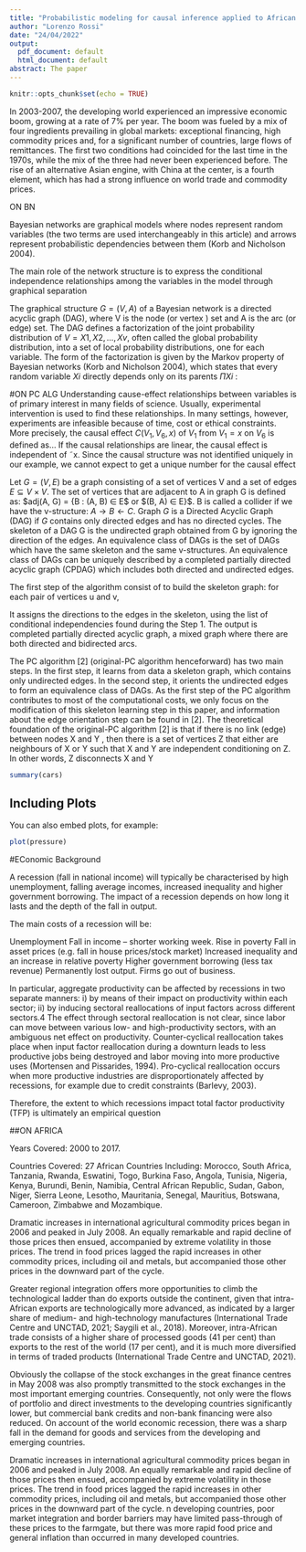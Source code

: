 ```yaml
---
title: "Probabilistic modeling for causal inference applied to African economic recessions"
author: "Lorenzo Rossi"
date: "24/04/2022"
output:
  pdf_document: default
  html_document: default
abstract: The paper 
---
```


```r
knitr::opts_chunk$set(echo = TRUE)
```

In 2003-2007, the developing world experienced an impressive economic boom, growing
at a rate of 7% per year. The boom was fueled by a mix of four ingredients prevailing in
global markets: exceptional financing, high commodity prices and, for a significant number
of countries, large flows of remittances. The first two conditions had coincided for the last
time in the 1970s, while the mix of the three had never been experienced before. The rise of
an alternative Asian engine, with China at the center, is a fourth element, which has had a
strong influence on world trade and commodity prices.


#######
ON BN

Bayesian networks are graphical models where nodes represent random variables (the two
terms are used interchangeably in this article) and arrows represent probabilistic dependencies
between them (Korb and Nicholson 2004).

The main role of the network structure is to express the conditional
independence relationships among the variables in the model
through graphical separation

The graphical structure $G = (V, A)$ of a Bayesian network is a directed acyclic graph (DAG),
where V is the node (or vertex ) set and A is the arc (or edge) set. The DAG defines a
factorization of the joint probability distribution of $V = {X1, X2, . . . , Xv}$, often called the
global probability distribution, into a set of local probability distributions, one for each variable.
The form of the factorization is given by the Markov property of Bayesian networks (Korb and
Nicholson 2004), which states that every random variable $Xi$ directly depends
only on its parents $ΠXi$
:


#ON PC ALG
Understanding cause-effect relationships between variables is of primary interest in many fields
of science. Usually, experimental intervention is used to find these relationships. In many
settings, however, experiments are infeasible because of time, cost or ethical constraints.
More precisely, the causal effect $C(V_1, V_6, x)$ of $V_1$ from $V_1 = x$ on $V_6$ is defined as... 
If the causal relationships are linear, the causal effect is independent of ˜x.
Since the causal structure was not identified uniquely in our example, we cannot expect to get a unique number for the causal effect

Let $G = (V, E)$ be a graph consisting of a set of vertices V
and a set of edges $E ⊆ V × V$. The set of vertices that are
adjacent to A in graph G is defined as: 
\centering $adj(A, G) = {B : (A, B) ∈ E$ or $(B, A) ∈ E}$.
B is called a collider if we have
the v-structure: $A → B ← C$.
Graph $G$ is a Directed Acyclic Graph (DAG) if $G$ contains
only directed edges and has no directed cycles. The skeleton
of a DAG G is the undirected graph obtained from G by
ignoring the direction of the edges. An equivalence class of
DAGs is the set of DAGs which have the same skeleton
and the same v-structures. An equivalence class of DAGs
can be uniquely described by a completed partially directed
acyclic graph (CPDAG) which includes both directed and
undirected edges.

The first step of the algorithm consist of to build the skeleton graph: for each pair of vertices u and v,

It assigns the directions to the edges in the skeleton, using the list of conditional independencies found during the Step 1. The output is completed partially directed acyclic graph, a mixed graph where there are both directed and bidirected arcs.

The PC algorithm [2] (original-PC algorithm henceforward)
has two main steps. In the first step, it learns from data a
skeleton graph, which contains only undirected edges. In
the second step, it orients the undirected edges to form
an equivalence class of DAGs. As the first step of the PC
algorithm contributes to most of the computational costs, we
only focus on the modification of this skeleton learning step
in this paper, and information about the edge orientation
step can be found in [2].
The theoretical foundation of the original-PC algorithm
[2] is that if there is no link (edge) between nodes X and Y ,
then there is a set of vertices Z that either are neighbours of
X or Y such that X and Y are independent conditioning on
Z. In other words, Z disconnects X and Y

```r
summary(cars)
```

## Including Plots

You can also embed plots, for example:

```r
plot(pressure)
```

#EConomic Background 

A recession (fall in national income) will typically be characterised by high unemployment, falling average incomes, increased inequality and higher government borrowing. The impact of a recession depends on how long it lasts and the depth of the fall in output.

The main costs of a recession will be:

Unemployment
Fall in income – shorter working week.
Rise in poverty
Fall in asset prices (e.g. fall in house prices/stock market)
Increased inequality and an increase in relative poverty
Higher government borrowing (less tax revenue)
Permanently lost output.
Firms go out of business.

In particular, aggregate productivity can be affected by recessions in two separate manners: i) by means of their impact on productivity within each sector; ii) by inducing sectoral reallocations of input factors across different sectors.4 The effect through sectoral reallocation is not clear, since labor can move between various low- and high-productivity sectors, with an ambiguous net effect on productivity. Counter-cyclical reallocation takes place when input factor reallocation during a downturn leads to less productive jobs being destroyed and labor moving into more productive uses (Mortensen and Pissarides, 1994). Pro-cyclical reallocation occurs when more productive industries are disproportionately affected by recessions, for example due to credit constraints (Barlevy, 2003).

Therefore, the extent to which recessions impact total factor productivity (TFP) is ultimately an empirical question

##ON AFRICA

Years Covered: 2000 to 2017.

Countries Covered: 27 African Countries Including: Morocco, South Africa, Tanzania, Rwanda, Eswatini, Togo, Burkina Faso, Angola, Tunisia, Nigeria, Kenya, Burundi, Benin, Namibia, Central African Republic, Sudan, Gabon, Niger, Sierra Leone, Lesotho, Mauritania, Senegal, Mauritius, Botswana, Cameroon, Zimbabwe and Mozambique.

Dramatic increases in international agricultural commodity prices began in 2006 and peaked in July 2008. An equally remarkable and rapid decline of those prices then ensued, accompanied by extreme volatility in those prices. The trend in food prices lagged the rapid increases in other commodity prices, including oil and metals, but accompanied those other prices in the downward part of the cycle.

Greater regional integration offers more opportunities to climb the technological
ladder than do exports outside the continent, given that intra-African exports are
technologically more advanced, as indicated by a larger share of medium- and
high-technology manufactures (International Trade Centre and UNCTAD, 2021; Saygili
et al., 2018). Moreover, intra-African trade consists of a higher share of processed
goods (41 per cent) than exports to the rest of the world (17 per cent), and it is
much more diversified in terms of traded products (International Trade Centre and
UNCTAD, 2021).

Obviously the collapse of the stock exchanges in the great finance centres in May 2008 was also promptly transmitted to the stock exchanges in the most important emerging countries. 
Consequently, not only were the flows of portfolio and direct investments to the developing countries significantly lower, but commercial bank credits and non-bank financing were also reduced. On account of the world economic recession, there was a sharp fall in the demand for goods and services from the developing and emerging countries.

Dramatic increases in international agricultural commodity prices began in 2006 and peaked in July 2008. An equally remarkable and rapid decline of those prices then ensued, accompanied by extreme volatility in those prices. The trend in food prices lagged the rapid increases in other commodity prices, including oil and metals, but accompanied those other prices in the downward part of the cycle. n developing countries, poor market integration and border barriers may have limited pass-through of these prices to the farmgate, but there was more rapid food price and general inflation than occurred in many developed countries.
